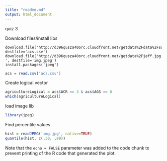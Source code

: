 ```yaml
---
title: "readme.md"
output: html_document
---
```


quiz 3

Download files/install libs
```
download.file('http://d396qusza40orc.cloudfront.net/getdata%2Fdata%2Fss06hid.csv', destfile='acs.csv')
download.file('http://d396qusza40orc.cloudfront.net/getdata%2Fjeff.jpg ', destfile='img.jpeg')
install.packages('jpeg')
```

```r
acs = read.csv('acs.csv')
```

Create logical vector

```r
agricultureLogical = acs$ACR == 3 & acs$AGS == 6
which(agricultureLogical)
```

load image lib
```r
library(jpeg)
```

Find percentile values
```r
hist = readJPEG('img.jpg', native=TRUE)
quantile(hist, c(.30, .80))
```

Note that the `echo = FALSE` parameter was added to the code chunk to prevent printing of the R code that generated the plot.
